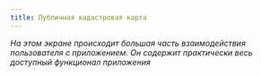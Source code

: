 ```yaml
---
title: Публичная кадастровая карта
---
```


*На этом экране происходит большая часть взаимодействия пользователя с приложением. Он содержит практически весь
доступный функционал приложения*

